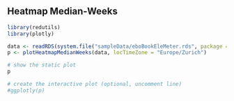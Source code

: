 ## Heatmap Median-Weeks

```r
library(redutils)
library(plotly)

data <- readRDS(system.file("sampleData/eboBookEleMeter.rds", package = "redutils"))
p <- plotHeatmapMedianWeeks(data, locTimeZone = "Europe/Zurich")

# show the static plot
p

# create the interactive plot (optional, uncomment line)
#ggplotly(p)
```

